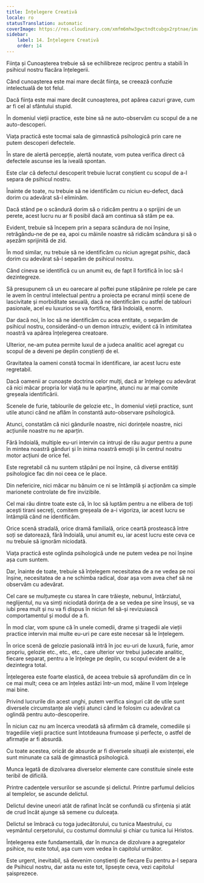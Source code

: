 ```yaml
---
title: Înțelegere Creativă
locale: ro
statusTranslation: automatic
coverImage: https://res.cloudinary.com/xmfm6mhw3gwctndtcubgx2rptnae/image/upload/v1741354419/small_cover_la_gran_rebelion_28716e29d2.webp
sidebar:
    label: 14. Înțelegere Creativă
    order: 14
---
```

Ființa și Cunoașterea trebuie să se echilibreze reciproc pentru a stabili în psihicul nostru flacăra înțelegerii.

Când cunoașterea este mai mare decât ființa, se creează confuzie intelectuală de tot felul.

Dacă ființa este mai mare decât cunoașterea, pot apărea cazuri grave, cum ar fi cel al sfântului stupid.

În domeniul vieții practice, este bine să ne auto-observăm cu scopul de a ne auto-descoperi.

Viața practică este tocmai sala de gimnastică psihologică prin care ne putem descoperi defectele.

În stare de alertă percepție, alertă noutate, vom putea verifica direct că defectele ascunse ies la iveală spontan.

Este clar că defectul descoperit trebuie lucrat conștient cu scopul de a-l separa de psihicul nostru.

Înainte de toate, nu trebuie să ne identificăm cu niciun eu-defect, dacă dorim cu adevărat să-l eliminăm.

Dacă stând pe o scândură dorim să o ridicăm pentru a o sprijini de un perete, acest lucru nu ar fi posibil dacă am continua să stăm pe ea.

Evident, trebuie să începem prin a separa scândura de noi înșine, retrăgându-ne de pe ea, apoi cu mâinile noastre să ridicăm scândura și să o așezăm sprijinită de zid.

În mod similar, nu trebuie să ne identificăm cu niciun agregat psihic, dacă dorim cu adevărat să-l separăm de psihicul nostru.

Când cineva se identifică cu un anumit eu, de fapt îl fortifică în loc să-l dezintegreze.

Să presupunem că un eu oarecare al poftei pune stăpânire pe rolele pe care le avem în centrul intelectual pentru a proiecta pe ecranul minții scene de lascivitate și morbiditate sexuală, dacă ne identificăm cu astfel de tablouri pasionale, acel eu luxurios se va fortifica, fără îndoială, enorm.

Dar dacă noi, în loc să ne identificăm cu acea entitate, o separăm de psihicul nostru, considerând-o un demon intruziv, evident că în intimitatea noastră va apărea înțelegerea creatoare.

Ulterior, ne-am putea permite luxul de a judeca analitic acel agregat cu scopul de a deveni pe deplin conștienți de el.

Gravitatea la oameni constă tocmai în identificare, iar acest lucru este regretabil.

Dacă oamenii ar cunoaște doctrina celor mulți, dacă ar înțelege cu adevărat că nici măcar propria lor viață nu le aparține, atunci nu ar mai comite greșeala identificării.

Scenele de furie, tablourile de gelozie etc., în domeniul vieții practice, sunt utile atunci când ne aflăm în constantă auto-observare psihologică.

Atunci, constatăm că nici gândurile noastre, nici dorințele noastre, nici acțiunile noastre nu ne aparțin.

Fără îndoială, multiple eu-uri intervin ca intruși de rău augur pentru a pune în mintea noastră gânduri și în inima noastră emoții și în centrul nostru motor acțiuni de orice fel.

Este regretabil că nu suntem stăpâni pe noi înșine, că diverse entități psihologice fac din noi ceea ce le place.

Din nefericire, nici măcar nu bănuim ce ni se întâmplă și acționăm ca simple marionete controlate de fire invizibile.

Cel mai rău dintre toate este că, în loc să luptăm pentru a ne elibera de toți acești tirani secreți, comitem greșeala de a-i vigoriza, iar acest lucru se întâmplă când ne identificăm.

Orice scenă stradală, orice dramă familială, orice ceartă prostească între soți se datorează, fără îndoială, unui anumit eu, iar acest lucru este ceva ce nu trebuie să ignorăm niciodată.

Viața practică este oglinda psihologică unde ne putem vedea pe noi înșine așa cum suntem.

Dar, înainte de toate, trebuie să înțelegem necesitatea de a ne vedea pe noi înșine, necesitatea de a ne schimba radical, doar așa vom avea chef să ne observăm cu adevărat.

Cel care se mulțumește cu starea în care trăiește, nebunul, întârziatul, neglijentul, nu va simți niciodată dorința de a se vedea pe sine însuși, se va iubi prea mult și nu va fi dispus în niciun fel să-și revizuiască comportamentul și modul de a fi.

În mod clar, vom spune că în unele comedii, drame și tragedii ale vieții practice intervin mai multe eu-uri pe care este necesar să le înțelegem.

În orice scenă de gelozie pasională intră în joc eu-uri de luxură, furie, amor propriu, gelozie etc., etc., etc., care ulterior vor trebui judecate analitic, fiecare separat, pentru a le înțelege pe deplin, cu scopul evident de a le dezintegra total.

Înțelegerea este foarte elastică, de aceea trebuie să aprofundăm din ce în ce mai mult; ceea ce am înțeles astăzi într-un mod, mâine îl vom înțelege mai bine.

Privind lucrurile din acest unghi, putem verifica singuri cât de utile sunt diversele circumstanțe ale vieții atunci când le folosim cu adevărat ca oglindă pentru auto-descoperire.

În niciun caz nu am încerca vreodată să afirmăm că dramele, comediile și tragediile vieții practice sunt întotdeauna frumoase și perfecte, o astfel de afirmație ar fi absurdă.

Cu toate acestea, oricât de absurde ar fi diversele situații ale existenței, ele sunt minunate ca sală de gimnastică psihologică.

Munca legată de dizolvarea diverselor elemente care constituie sinele este teribil de dificilă.

Printre cadențele versurilor se ascunde și delictul. Printre parfumul delicios al templelor, se ascunde delictul.

Delictul devine uneori atât de rafinat încât se confundă cu sfințenia și atât de crud încât ajunge să semene cu dulceața.

Delictul se îmbracă cu toga judecătorului, cu tunica Maestrului, cu veșmântul cerșetorului, cu costumul domnului și chiar cu tunica lui Hristos.

Înțelegerea este fundamentală, dar în munca de dizolvare a agregatelor psihice, nu este totul, așa cum vom vedea în capitolul următor.

Este urgent, inevitabil, să devenim conștienți de fiecare Eu pentru a-l separa de Psihicul nostru, dar asta nu este tot, lipsește ceva, vezi capitolul șaisprezece.

